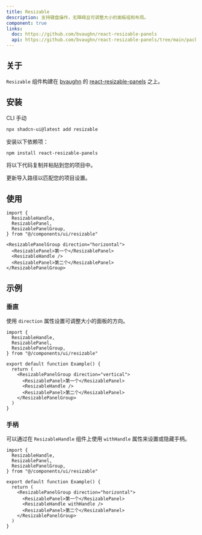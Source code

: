 ```yaml
---
title: Resizable
description: 支持键盘操作，无障碍且可调整大小的面板组和布局。
component: true
links:
  doc: https://github.com/bvaughn/react-resizable-panels
  api: https://github.com/bvaughn/react-resizable-panels/tree/main/packages/react-resizable-panels
---
```


<ComponentPreview
  name="resizable-demo"
  description="一组可水平和垂直调整大小的面板。"
/>

## 关于

`Resizable` 组件构建在 [bvaughn](https://github.com/bvaughn) 的 [react-resizable-panels](https://github.com/bvaughn/react-resizable-panels) 之上。

## 安装

<Tabs defaultValue="cli">

<TabsList>
  <TabsTrigger value="cli">CLI</TabsTrigger>
  <TabsTrigger value="manual">手动</TabsTrigger>
</TabsList>
<TabsContent value="cli">

```bash
npx shadcn-ui@latest add resizable
```

</TabsContent>

<TabsContent value="manual">

<Steps>

<Step>安装以下依赖项：</Step>

```bash
npm install react-resizable-panels
```

<Step>将以下代码复制并粘贴到您的项目中。</Step>

<ComponentSource name="resizable" />

<Step>更新导入路径以匹配您的项目设置。</Step>

</Steps>

</TabsContent>

</Tabs>

## 使用

```tsx
import {
  ResizableHandle,
  ResizablePanel,
  ResizablePanelGroup,
} from "@/components/ui/resizable"
```

```tsx
<ResizablePanelGroup direction="horizontal">
  <ResizablePanel>第一个</ResizablePanel>
  <ResizableHandle />
  <ResizablePanel>第二个</ResizablePanel>
</ResizablePanelGroup>
```

## 示例

### 垂直

使用 `direction` 属性设置可调整大小的面板的方向。

<ComponentPreview
  name="resizable-vertical"
  description="一组可垂直调整大小的面板。"
/>

```tsx showLineNumbers {9}
import {
  ResizableHandle,
  ResizablePanel,
  ResizablePanelGroup,
} from "@/components/ui/resizable"

export default function Example() {
  return (
    <ResizablePanelGroup direction="vertical">
      <ResizablePanel>第一个</ResizablePanel>
      <ResizableHandle />
      <ResizablePanel>第二个</ResizablePanel>
    </ResizablePanelGroup>
  )
}
```

### 手柄

可以通过在 `ResizableHandle` 组件上使用 `withHandle` 属性来设置或隐藏手柄。

<ComponentPreview
  name="resizable-handle"
  description="一组带手柄的可调整大小的面板。"
/>

```tsx showLineNumbers {11}
import {
  ResizableHandle,
  ResizablePanel,
  ResizablePanelGroup,
} from "@/components/ui/resizable"

export default function Example() {
  return (
    <ResizablePanelGroup direction="horizontal">
      <ResizablePanel>第一个</ResizablePanel>
      <ResizableHandle withHandle />
      <ResizablePanel>第二个</ResizablePanel>
    </ResizablePanelGroup>
  )
}
```